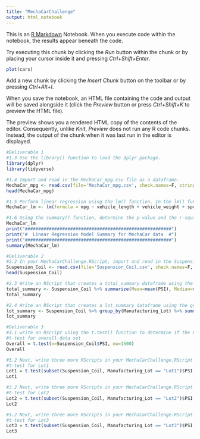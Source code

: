 ---
title: "MechaCarChallenge"
output: html_notebook
---

This is an [R Markdown](http://rmarkdown.rstudio.com) Notebook. When you execute code within the notebook, the results appear beneath the code. 

Try executing this chunk by clicking the *Run* button within the chunk or by placing your cursor inside it and pressing *Ctrl+Shift+Enter*. 

```{r}
plot(cars)
```

Add a new chunk by clicking the *Insert Chunk* button on the toolbar or by pressing *Ctrl+Alt+I*.

When you save the notebook, an HTML file containing the code and output will be saved alongside it (click the *Preview* button or press *Ctrl+Shift+K* to preview the HTML file).

The preview shows you a rendered HTML copy of the contents of the editor. Consequently, unlike *Knit*, *Preview* does not run any R code chunks. Instead, the output of the chunk when it was last run in the editor is displayed.

```{r}
#Deliverable 1 
#1.3 Use the library() function to load the dplyr package.
library(dplyr)
library(tidyverse)
```

```{r}
#1.4 Import and read in the MechaCar_mpg.csv file as a dataframe.
MechaCar_mpg <- read.csv(file='MechaCar_mpg.csv', check.names=F, stringsAsFactors = F)
head(MechaCar_mpg)
```
```{r}
#1.5 Perform linear regression using the lm() function. In the lm() function, pass in all six variables (i.e., columns), and add the dataframe you #created in Step 4 as the data parameter.
MechaCar_lm <- lm(formula = mpg ~ vehicle_length + vehicle_weight + spoiler_angle + ground_clearance + AWD, data=MechaCar_mpg)

#1.6 Using the summary() function, determine the p-value and the r-squared value for the linear regression model.
MechaCar_lm
print("#######################################################")
print("#  Linear Regression Model Summary for MechaCar data  #")
print("#######################################################")
summary(MechaCar_lm)
```

```{r}
#Deliverable 2
#2.2 In your MechaCarChallenge.RScript, import and read in the Suspension_Coil.csv file as a table.
Suspension_Coil <- read.csv(file='Suspension_Coil.csv', check.names=F, stringsAsFactors = F)
head(Suspension_Coil)
```

```{r}
#2.3 Write an RScript that creates a total_summary dataframe using the summarize() function to get the mean, median, variance, and standard #deviation of the suspension coil’s PSI column.
total_summary <- Suspension_Coil %>% summarize(Mean=mean(PSI), Median=median(PSI), Variance=var(PSI),SD=sd(PSI), .groups = 'keep') 
total_summary
```
```{r}
#2.4 Write an RScript that creates a lot_summary dataframe using the group_by() and the summarize() functions to group each manufacturing lot by #the mean, median, variance, and standard deviation of the suspension coil’s PSI column
lot_summary <- Suspension_Coil %>% group_by(Manufacturing_Lot) %>% summarize(Mean=mean(PSI),Median=median(PSI),Variance=var(PSI),SD=sd(PSI), .groups = 'keep') #create lot summary table
lot_summary
```

```{r}
#Deliverable 3
#3.1 write an RScript using the t.test() function to determine if the PSI across all manufacturing lots is statistically different from the population mean of 1,500 pounds per square inch.
#t-test for overall data set
Overall = t.test(x=Suspension_Coil$PSI, mu=1500)
Overall
```

```{r}
#3.2 Next, write three more RScripts in your MechaCarChallenge.RScript using the t.test() function and its subset() argument to determine if the PSI for each manufacturing lot is #statistically different from the population mean of 1,500 pounds per square inch.
#t-test for Lot1
Lot1 = t.test(subset(Suspension_Coil, Manufacturing_Lot == "Lot1")$PSI, mu = 1500)
Lot1
```
```{r}
#3.2 Next, write three more RScripts in your MechaCarChallenge.RScript using the t.test() function and its subset() argument to determine if the PSI for each manufacturing lot is #statistically different from the population mean of 1,500 pounds per square inch.
#t-test for Lot2
Lot2 = t.test(subset(Suspension_Coil, Manufacturing_Lot == "Lot2")$PSI, mu = 1500)
Lot2
```
```{r}
#3.2 Next, write three more RScripts in your MechaCarChallenge.RScript using the t.test() function and its subset() argument to determine if the PSI for each manufacturing lot is #statistically different from the population mean of 1,500 pounds per square inch.
#t-test for Lot3
Lot3 = t.test(subset(Suspension_Coil, Manufacturing_Lot == "Lot3")$PSI, mu = 1500)
Lot3
```

